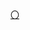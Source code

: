 {{Navbox
| name   = 中国化学会第八届理事会
| title  = [[中國化學會 (中華民國)|中国化学会]]第八届理事会
| above  = 1941年
| bodyclass = hlist
| group1 = 会长
| list1  = [[吴承洛]]
| group2 = 副会长
| list2  = [[吴蕴初]]
| group3 = 总干事
| list3  = [[吴承洛]]
| group4 = 副总干事
| list4  = 
* [[高济宇]]
* [[周焕章]]
| group5 = 理事
| list5  = 
* [[吴承洛]]
* [[吴蕴初]]
* [[范旭东]]
* [[袁翰青]]
* [[萨本铁]]
* [[曾昭抡]]
* [[吴学周]]
* [[张洪沅]]
* [[黄子卿]]
* [[戴安邦]]
* [[张江树]]
| group6 = 
| list6  = 
}}<noinclude>
{{collapsible option}}
[[Category:中国化学会模板|〇]]
</noinclude>